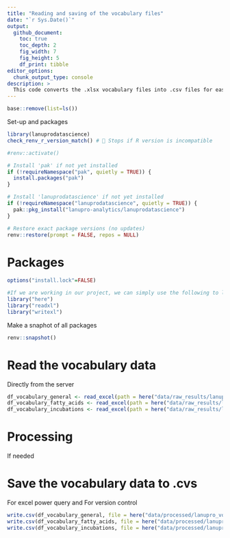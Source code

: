 ```yaml
---
title: "Reading and saving of the vocabulary files"
date: "`r Sys.Date()`"
output:
  github_document:
    toc: true
    toc_depth: 2
    fig_width: 7
    fig_height: 5
    df_print: tibble
editor_options: 
  chunk_output_type: console
description: >
  This code converts the .xlsx vocabulary files into .csv files for easier use in Excel Power Query and for version control.
---
```




```r
base::remove(list=ls())
```

Set-up and packages

```r
library(lanuprodatascience)
check_renv_r_version_match() # 🛑 Stops if R version is incompatible

#renv::activate()

# Install 'pak' if not yet installed
if (!requireNamespace("pak", quietly = TRUE)) {
  install.packages("pak")
}

# Install 'lanuprodatascience' if not yet installed
if (!requireNamespace("lanuprodatascience", quietly = TRUE)) {
  pak::pkg_install("lanupro-analytics/lanuprodatascience")
}

# Restore exact package versions (no updates)
renv::restore(prompt = FALSE, repos = NULL)
```


# Packages

```r
options("install.lock"=FALSE)

#If we are working in our project, we can simply use the following to load our packages
library("here")
library("readxl")
library("writexl")
```

Make a snaphot of all packages
```r
renv::snapshot()
```

# Read the vocabulary data

Directly from the server
```r
df_vocabulary_general <- read_excel(path = here("data/raw_results/lanupro_vocabulary_general.xlsx"))
df_vocabulary_fatty_acids <- read_excel(path = here("data/raw_results/lanupro_vocabulary_fatty_acids.xlsx"))
df_vocabulary_incubations <- read_excel(path = here("data/raw_results/lanupro_vocabulary_incubations.xlsx"))
```


# Processing
If needed


# Save the vocabulary data to .cvs
For excel power query and
For version control

```r
write.csv(df_vocabulary_general, file = here("data/processed/lanupro_vocabulary_general.csv"))
write.csv(df_vocabulary_fatty_acids, file = here("data/processed/lanupro_vocabulary_fatty_acids.csv"))
write.csv(df_vocabulary_incubations, file = here("data/processed/lanupro_vocabulary_incubations.csv"))
```



